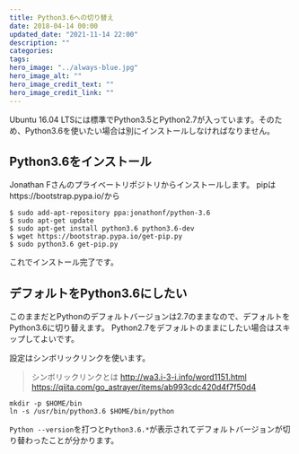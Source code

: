 ```yaml
---
title: Python3.6への切り替え
date: 2018-04-14 00:00
updated_date: "2021-11-14 22:00"
description: ""
categories:
tags:
hero_image: "../always-blue.jpg"
hero_image_alt: ""
hero_image_credit_text: ""
hero_image_credit_link: ""
---
```

Ubuntu 16.04 LTSには標準でPython3.5とPython2.7が入っています。そのため、Python3.6を使いたい場合は別にインストールしなければなりません。

## Python3.6をインストール
Jonathan Fさんのプライベートリポジトリからインストールします。
pipはhttps://bootstrap.pypa.io/から

```
$ sudo add-apt-repository ppa:jonathonf/python-3.6
$ sudo apt-get update
$ sudo apt-get install python3.6 python3.6-dev
$ wget https://bootstrap.pypa.io/get-pip.py
$ sudo python3.6 get-pip.py
```

これでインストール完了です。

## デフォルトをPython3.6にしたい

このままだとPythonのデフォルトバージョンは2.7のままなので、デフォルトをPython3.6に切り替えます。
Python2.7をデフォルトのままにしたい場合はスキップしてよいです。

設定はシンボリックリンクを使います。

> シンボリックリンクとは
http://wa3.i-3-i.info/word1151.html
https://qiita.com/go_astrayer/items/ab993cdc420d4f7f50d4

```
mkdir -p $HOME/bin
ln -s /usr/bin/python3.6 $HOME/bin/python
```

`Python --version`を打つと`Python3.6.*`が表示されてデフォルトバージョンが切り替わったことが分かります。